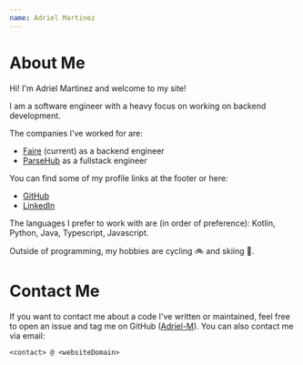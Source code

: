 ```yaml
---
name: Adriel Martinez
---
```


# About Me

Hi! I'm Adriel Martinez and welcome to my site!

I am a software engineer with a heavy focus on working on backend development.

The companies I've worked for are:

* [Faire](https://www.faire.com/) (current) as a backend engineer
* [ParseHub](https://www.parsehub.com/) as a fullstack engineer

You can find some of my profile links at the footer or here:

* [GitHub](https://github.com/Adriel-M)
* [LinkedIn](https://www.linkedin.com/in/adrielmartinez/)

The languages I prefer to work with are (in order of preference): Kotlin, Python, Java, Typescript, Javascript.

Outside of programming, my hobbies are cycling 🚲 and skiing 🎿.

# Contact Me

If you want to contact me about a code I've written or maintained, feel free to open an issue and tag me on GitHub ([Adriel-M](https://github.com/Adriel-M)). You can also contact me via email:

```
<contact> @ <websiteDomain>
```
